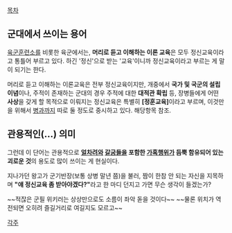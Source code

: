 [[목차]]

== 군대에서 쓰이는 용어 ==
[[육군훈련소]]를 비롯한 육군에서는, '''머리로 듣고 이해하는 이론 교육'''은 모두 정신교육이라고 통틀어 부르고 있다. 하긴 '정신'으로 받는 '교육'이니까 정신교육이라고 부르는 게 말이 되기는 한다.

머리로 듣고 이해하는 이론교육은 전부 정신교육이지만, 개중에서 '''국가 및 국군의 설립 이념'''이나, 주적이 존재하는 군대의 경우 주적에 대한 '''대적관 확립''' 등, 장병들에게 어떤 '''사상'''을 갖게 할 목적으로 이뤄지는 정신교육은 특별히 '''[정훈교육]'''이라고 부르며, 이것만을 위해서 [[병과]]까지 따로 둘 정도로 중시하고 있다. 해당항목 참조.

== 관용적인(…) 의미 ==
그런데 이 단어는 관용적으로 '''[[얼차려]]와 [[갈굼]]들을 포함한 [[가혹행위]]가 듬뿍 함유되어 있는 괴로운 것'''의 용도로 많이 쓰이는 게 현실이다. 

지나가던 왕고가 군기반장(보통 상병 말년 쯤)을 불러, 짬이 한참 안 되는 자신을 지목하며 '''"얘 정신교육 좀 받아야겠다?"'''라고 한 마디 던지고 가면 무슨 생각이 들겠는가? 

~~적잖은 군필 위키러는 상상만으로도 소름이 좌악 돋을 것이다~~
~~물론 위치가 역전되면 오히려 즐길거리로 여길지도 모르고~~


[[각주]]
